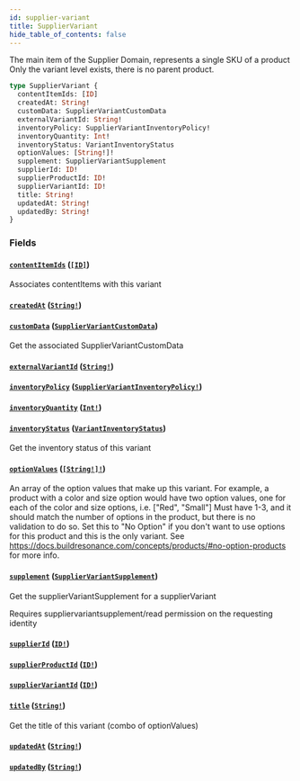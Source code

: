 ```yaml
---
id: supplier-variant
title: SupplierVariant
hide_table_of_contents: false
---
```



The main item of the Supplier Domain, represents a single SKU of a product
Only the variant level exists, there is no parent product.

```graphql
type SupplierVariant {
  contentItemIds: [ID]
  createdAt: String!
  customData: SupplierVariantCustomData
  externalVariantId: String!
  inventoryPolicy: SupplierVariantInventoryPolicy!
  inventoryQuantity: Int!
  inventoryStatus: VariantInventoryStatus
  optionValues: [String!]!
  supplement: SupplierVariantSupplement
  supplierId: ID!
  supplierProductId: ID!
  supplierVariantId: ID!
  title: String!
  updatedAt: String!
  updatedBy: String!
}
```


### Fields

#### [`contentItemIds`](#) ([`[ID]`](/supply/api/graphql-admin/reference/scalars/id))

Associates contentItems with this variant


#### [`createdAt`](#) ([`String!`](/supply/api/graphql-admin/reference/scalars/string))




#### [`customData`](#) ([`SupplierVariantCustomData`](/supply/api/graphql-admin/reference/objects/supplier-variant-custom-data))

Get the associated SupplierVariantCustomData


#### [`externalVariantId`](#) ([`String!`](/supply/api/graphql-admin/reference/scalars/string))




#### [`inventoryPolicy`](#) ([`SupplierVariantInventoryPolicy!`](/supply/api/graphql-admin/reference/enums/supplier-variant-inventory-policy))




#### [`inventoryQuantity`](#) ([`Int!`](/supply/api/graphql-admin/reference/scalars/int))




#### [`inventoryStatus`](#) ([`VariantInventoryStatus`](/supply/api/graphql-admin/reference/enums/variant-inventory-status))

Get the inventory status of this variant


#### [`optionValues`](#) ([`[String!]!`](/supply/api/graphql-admin/reference/scalars/string))

An array of the option values that make up this variant.
For example, a product with a color and size option would have two option values,
one for each of the color and size options, i.e. ["Red", "Small"]
Must have 1-3, and it should match the number of options in the product, but there is no validation to do so.
Set this to "No Option" if you don't want to use options for this product and this is the only variant.
See https://docs.buildresonance.com/concepts/products/#no-option-products for more info.


#### [`supplement`](#) ([`SupplierVariantSupplement`](/supply/api/graphql-admin/reference/objects/supplier-variant-supplement))

Get the supplierVariantSupplement for a supplierVariant

Requires suppliervariantsupplement/read permission on the requesting identity


#### [`supplierId`](#) ([`ID!`](/supply/api/graphql-admin/reference/scalars/id))




#### [`supplierProductId`](#) ([`ID!`](/supply/api/graphql-admin/reference/scalars/id))




#### [`supplierVariantId`](#) ([`ID!`](/supply/api/graphql-admin/reference/scalars/id))




#### [`title`](#) ([`String!`](/supply/api/graphql-admin/reference/scalars/string))

Get the title of this variant (combo of optionValues)


#### [`updatedAt`](#) ([`String!`](/supply/api/graphql-admin/reference/scalars/string))




#### [`updatedBy`](#) ([`String!`](/supply/api/graphql-admin/reference/scalars/string))







